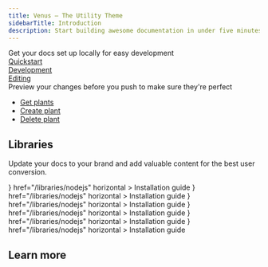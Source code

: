 ```yaml
---
title: Venus — The Utility Theme
sidebarTitle: Introduction
description: Start building awesome documentation in under five minutes with the Venus theme.
---
```



<CardGroup cols={2}>
  <Card
    title="Get started"
    icon="rocket"
  >
    Get your docs set up locally for easy development
    <div className="mt-4 text-primary font-medium space-y-2">
      <a href="/quickstart"><div>Quickstart</div></a>
      <a href="/development"><div>Development</div></a>
      <a href="/essentials/markdown"><div>Editing</div></a>
    </div>
  </Card>
  <Card
    title="API Reference"
    icon="terminal"
  >
    Preview your changes before you push to make sure they're perfect
    <ul className="mt-4 text-primary font-medium space-y-2">
      <a href="/api-reference/endpoint/get"><li>Get plants</li></a>
      <a href="/api-reference/endpoint/create"><li>Create plant</li></a>
      <a href="/api-reference/endpoint/delete"><li>Delete plant</li></a>
    </ul>
  </Card>
</CardGroup>

## Libraries

Update your docs to your brand and add valuable content for the best user conversion.

<CardGroup cols={3}>
  <Card
    title="NodeJS"
    icon={<svg className="h-6 w-6" height="289" preserveAspectRatio="xMidYMid" viewBox="0 0 256 289" width="256" xmlns="http://www.w3.org/2000/svg"><path d="m127.999999 288.463771c-3.975155 0-7.6853-1.060043-11.130435-2.915115l-35.2463756-20.935818c-5.3002084-2.915114-2.650103-3.975156-1.0600426-4.505177 7.1552801-2.385091 8.4803317-2.915114 15.900623-7.15528.7950291-.53002 1.8550717-.265009 2.650103.265011l27.0310552 16.165632c1.060043.530021 2.385094.530021 3.180126 0l105.739129-61.21739c1.060043-.530023 1.590063-1.590063 1.590063-2.915115v-122.1697723c0-1.3250538-.53002-2.3850941-1.590063-2.9151143l-105.739129-60.9523818c-1.060043-.5300201-2.385094-.5300201-3.180126 0l-105.7391316 60.9523818c-1.0600403.5300202-1.5900605 1.8550717-1.5900605 2.9151143v122.1697723c0 1.060041.5300202 2.385092 1.5900605 2.915115l28.8861293 16.695652c15.6356117 7.950309 25.4409949-1.325052 25.4409949-10.600415v-120.579712c0-1.5900605 1.3250515-3.1801232 3.1801232-3.1801232h13.5155288c1.5900627 0 3.1801232 1.3250515 3.1801232 3.1801232v120.579712c0 20.935818-11.3954436 33.126293-31.2712211 33.126293-6.0952375 0-10.8654235 0-24.3809523-6.625258l-27.8260867-15.90062c-6.89026889-3.975157-11.1304347-11.395446-11.1304347-19.345758v-122.1697723c0-7.9503092 4.24016581-15.3706005 11.1304347-19.3457551l105.7391293-61.21739308c6.62526-3.71014336 15.635612-3.71014336 22.260872 0l105.739129 61.21739308c6.890269 3.9751546 11.130435 11.3954459 11.130435 19.3457551v122.1697723c0 7.950312-4.240166 15.370601-11.130435 19.345758l-105.739129 61.21739c-3.445137 1.590063-7.420291 2.385095-11.130437 2.385095zm32.596275-84.008283c-46.376813 0-55.917185-21.200829-55.917185-39.221533 0-1.590062 1.325052-3.180123 3.180123-3.180123h13.78054c1.590061 0 2.915112 1.06004 2.915112 2.650103 2.120083 14.045549 8.215323 20.935818 36.306419 20.935818 22.260871 0 31.801243-5.035197 31.801243-16.960663 0-6.890269-2.650103-11.925466-37.366461-15.370601-28.886127-2.915114-46.90683-9.275363-46.90683-32.331263 0-21.4658385 18.020703-34.1863359 48.231884-34.1863359 33.921324 0 50.616976 11.6604571 52.737059 37.1014499 0 .795031-.265011 1.590063-.795031 2.385094-.53002.53002-1.325052 1.06004-2.120083 1.06004h-13.780538c-1.325051 0-2.650103-1.06004-2.915114-2.385092-3.180123-14.575569-11.395446-19.345757-33.126293-19.345757-24.380954 0-27.296066 8.480332-27.296066 14.84058 0 7.685301 3.445134 10.070395 36.306418 14.310561 32.596273 4.240165 47.966873 10.335403 47.966873 33.126292-.265011 23.320912-19.345755 36.57143-53.00207 36.57143z" fill="#539e43"/></svg>}
    href="/libraries/nodejs"
    horizontal
  >
    Installation guide
  </Card>
  <Card
    title="NextJS"
    icon={<svg width="800px" height="800px" className="h-6 w-6" viewBox="0 0 256 256" version="1.1" xmlns="http://www.w3.org/2000/svg" xmlns:xlink="http://www.w3.org/1999/xlink" preserveAspectRatio="xMidYMid"><g><path d="M119.616813,0.0688905149 C119.066276,0.118932037 117.314565,0.294077364 115.738025,0.419181169 C79.3775171,3.69690087 45.3192571,23.3131775 23.7481916,53.4631946 C11.7364614,70.2271045 4.05395894,89.2428829 1.15112414,109.384595 C0.12512219,116.415429 0,118.492153 0,128.025062 C0,137.557972 0.12512219,139.634696 1.15112414,146.665529 C8.10791789,194.730411 42.3163245,235.11392 88.7116325,250.076335 C97.0197458,252.753556 105.778299,254.580072 115.738025,255.680985 C119.616813,256.106338 136.383187,256.106338 140.261975,255.680985 C157.453763,253.779407 172.017986,249.525878 186.382014,242.194795 C188.584164,241.068861 189.00958,240.768612 188.709286,240.518404 C188.509091,240.36828 179.124927,227.782837 167.86393,212.570214 L147.393939,184.922273 L121.743891,146.965779 C107.630108,126.098464 96.0187683,109.034305 95.9186706,109.034305 C95.8185728,109.009284 95.7184751,125.873277 95.6684262,146.465363 C95.5933529,182.52028 95.5683284,183.971484 95.1178886,184.82219 C94.4672532,186.048207 93.9667644,186.548623 92.915738,187.099079 C92.114956,187.499411 91.4142717,187.574474 87.6355816,187.574474 L83.3063539,187.574474 L82.1552297,186.848872 C81.4044966,186.373477 80.8539589,185.747958 80.4785924,185.022356 L79.9530792,183.896422 L80.0031281,133.729796 L80.0782014,83.5381493 L80.8539589,82.5623397 C81.25435,82.0369037 82.1051808,81.3613431 82.7057674,81.0360732 C83.7317693,80.535658 84.1321603,80.4856165 88.4613881,80.4856165 C93.5663734,80.4856165 94.4172043,80.6857826 95.7434995,82.1369867 C96.1188661,82.5373189 110.007429,103.454675 126.623656,128.650581 C143.239883,153.846488 165.962072,188.250034 177.122972,205.139048 L197.392766,235.839522 L198.418768,235.163961 C207.502639,229.259062 217.112023,220.852086 224.719453,212.09482 C240.910264,193.504394 251.345455,170.835585 254.848876,146.665529 C255.874878,139.634696 256,137.557972 256,128.025062 C256,118.492153 255.874878,116.415429 254.848876,109.384595 C247.892082,61.3197135 213.683675,20.9362052 167.288368,5.97379012 C159.105376,3.32158945 150.396872,1.49507389 140.637341,0.394160408 C138.234995,0.143952798 121.693842,-0.131275573 119.616813,0.0688905149 L119.616813,0.0688905149 Z M172.017986,77.4831252 C173.219159,78.0836234 174.195112,79.2345784 174.545455,80.435575 C174.74565,81.0861148 174.795699,94.9976579 174.74565,126.348671 L174.670577,171.336 L166.73783,159.17591 L158.780059,147.01582 L158.780059,114.313685 C158.780059,93.1711423 158.880156,81.2862808 159.030303,80.7108033 C159.430694,79.3096407 160.306549,78.2087272 161.507722,77.5581875 C162.533724,77.0327515 162.909091,76.98271 166.837928,76.98271 C170.541544,76.98271 171.19218,77.0327515 172.017986,77.4831252 Z"></path></g></svg>}
    href="/libraries/nodejs"
    horizontal
  >
    Installation guide
  </Card>
  <Card
    title="Python"
    icon={<svg xmlns="http://www.w3.org/2000/svg" className="h-6 w-6" width="64" height="64" viewBox="0 0 32 32"><defs><linearGradient id="A" x1="811.527" y1="574.895" x2="665.255" y2="573.732" gradientUnits="userSpaceOnUse"><stop offset="0" stop-color="#366a96"/><stop offset="1" stop-color="#3679b0"/></linearGradient><linearGradient id="B" x1="862.824" y1="642.176" x2="573.276" y2="642.176" gradientUnits="userSpaceOnUse"><stop offset="0" stop-color="#ffc836"/><stop offset="1" stop-color="#ffe873"/></linearGradient></defs><g transform="matrix(.1617 0 0 .158089 -107.53764 -81.66187)"><path d="M716.255 544.487c0-13.623 3.653-21.034 23.822-24.563 13.693-2.4 31.25-2.7 47.627 0 12.935 2.135 23.822 11.77 23.822 24.563v44.945c0 13.182-10.57 23.98-23.822 23.98h-47.627c-16.164 0-29.787 13.782-29.787 29.363v21.564h-16.376c-13.852 0-21.917-9.988-25.305-23.964-4.57-18.776-4.376-29.963 0-47.945 3.794-15.687 15.917-23.964 29.77-23.964h65.52v-6h-47.645v-17.98z" fill="url(#A)"/><path d="M811.527 688.32c0 13.623-11.823 20.523-23.822 23.964-18.052 5.188-32.54 4.394-47.627 0-12.6-3.67-23.822-11.17-23.822-23.964v-44.945c0-12.935 10.782-23.98 23.822-23.98h47.627c15.864 0 29.787-13.71 29.787-29.963v-20.964h17.858c13.87 0 20.4 10.305 23.822 23.964 4.764 18.97 4.976 33.157 0 47.945-4.817 14.364-9.97 23.964-23.822 23.964H763.9v6h47.627v17.98z" fill="url(#B)"/><path d="M728.166 541.505c0-4.976 3.988-9 8.93-9 4.923 0 8.93 4.023 8.93 9 0 4.96-4.006 8.982-8.93 8.982-4.94 0-8.93-4.023-8.93-8.982zm53.59 149.798c0-4.96 4.006-8.982 8.93-8.982 4.94 0 8.93 4.023 8.93 8.982 0 4.976-3.988 9-8.93 9-4.923 0-8.93-4.023-8.93-9z" fill="#fff"/></g></svg>}
    href="/libraries/nodejs"
    horizontal
  >
    Installation guide
  </Card>
  <Card
    title="Java"
    icon={<svg xmlns="http://www.w3.org/2000/svg" className="h-6 w-6" width="64" height="64" viewBox="0 0 32 32"><path d="M11.622 24.74s-1.23.748.855.962c2.51.32 3.847.267 6.625-.267a10.02 10.02 0 0 0 1.763.855c-6.25 2.672-14.16-.16-9.244-1.55zm-.8-3.473s-1.336 1.015.748 1.23c2.725.267 4.862.32 8.55-.427a3.26 3.26 0 0 0 1.282.801c-7.534 2.244-15.976.214-10.58-1.603zm14.747 6.09s.908.748-1.015 1.336c-3.58 1.07-15.014 1.39-18.22 0-1.122-.48 1.015-1.175 1.7-1.282.695-.16 1.07-.16 1.07-.16-1.23-.855-8.175 1.763-3.526 2.51 12.77 2.084 23.296-.908 19.983-2.404zM12.2 17.633s-5.824 1.39-2.084 1.87c1.603.214 4.755.16 7.694-.053 2.404-.214 4.81-.64 4.81-.64s-.855.374-1.443.748c-5.93 1.55-17.312.855-14.052-.748 2.778-1.336 5.076-1.175 5.076-1.175zm10.42 5.824c5.984-3.1 3.206-6.09 1.282-5.717-.48.107-.695.214-.695.214s.16-.32.534-.427c3.794-1.336 6.786 4.007-1.23 6.09 0 0 .053-.053.107-.16zm-9.83 8.442c5.77.374 14.587-.214 14.8-2.94 0 0-.427 1.07-4.755 1.87-4.916.908-11.007.8-14.587.214 0 0 .748.64 4.542.855z" fill="#4e7896"/><path d="M18.996.001s3.313 3.366-3.152 8.442c-5.183 4.114-1.175 6.465 0 9.137-3.046-2.725-5.236-5.13-3.74-7.373C14.294 6.893 20.332 5.3 18.996.001zm-1.7 15.335c1.55 1.763-.427 3.366-.427 3.366s3.954-2.03 2.137-4.542c-1.656-2.404-2.94-3.58 4.007-7.587 0 0-10.953 2.725-5.717 8.763z" fill="#f58219"/></svg>}
    href="/libraries/nodejs"
    horizontal
  >
    Installation guide
  </Card>
  <Card
    title="Rust"
    icon={<svg xmlns="http://www.w3.org/2000/svg" className="h-6 w-6" viewBox="0 0 32 32"><path d="M15 3.77a.951.951 0 1 1 1.902 0 .951.951 0 0 1-1.902 0m-11.346 8.61a.951.951 0 1 1 1.902 0 .951.951 0 0 1-1.902 0m22.692.044a.951.951 0 0 1 1.902 0 .951.951 0 0 1-1.902 0M6.406 13.73a.87.87 0 0 0 .441-1.146l-.422-.954h1.66v7.48H4.736a11.71 11.71 0 0 1-.379-4.47zm6.942.184v-2.205H17.3c.204 0 1.44.236 1.44 1.16 0 .768-.95 1.044-1.73 1.044zM7.952 25.785a.951.951 0 1 1 1.902 0 .951.951 0 0 1-1.902 0m14.093.044a.951.951 0 0 1 1.902 0 .951.951 0 0 1-1.902 0m.294-2.157c-.47-.1-.93.198-1.03.667l-.477 2.228a11.71 11.71 0 0 1-9.765-.047l-.477-2.228c-.1-.47-.56-.768-1.03-.667l-1.967.422a11.71 11.71 0 0 1-1.017-1.199h9.57c.108 0 .18-.02.18-.118v-3.385c0-.1-.072-.118-.18-.118h-2.8v-2.146h3.027c.276 0 1.477.08 1.862 1.614l.565 2.5c.18.55.913 1.653 1.693 1.653h4.94a11.71 11.71 0 0 1-1.085 1.255zm5.314-8.938a11.71 11.71 0 0 1 .025 2.033h-1.2c-.12 0-.17.08-.17.197v.552c0 1.3-.732 1.58-1.374 1.653-.61.07-1.29-.256-1.372-.63-.36-2.028-.96-2.46-1.9-3.21 1.177-.748 2.402-1.85 2.402-3.327 0-1.594-1.093-2.598-1.838-3.09-1.045-.69-2.202-.827-2.514-.827H7.277a11.71 11.71 0 0 1 6.551-3.697l1.465 1.537c.33.347.88.36 1.226.028l1.64-1.567a11.71 11.71 0 0 1 8.017 5.709l-1.122 2.534a.87.87 0 0 0 .441 1.146zm2.798.04l-.038-.392 1.156-1.078c.235-.22.147-.66-.153-.772l-1.477-.552-.116-.38.92-1.28c.188-.26.015-.675-.3-.727l-1.558-.253-.187-.35.655-1.437c.134-.293-.115-.667-.437-.655l-1.58.055-.25-.303.363-1.54c.073-.313-.244-.63-.557-.557l-1.54.363-.304-.25.055-1.58c.012-.32-.362-.57-.654-.437l-1.436.655-.35-.188-.254-1.558c-.05-.316-.467-.488-.727-.3l-1.28.92-.38-.115-.552-1.477c-.112-.3-.553-.388-.772-.154l-1.078 1.156-.392-.038-.832-1.345c-.168-.272-.62-.272-.787 0l-.832 1.345-.392.038L13.305.43c-.22-.234-.66-.147-.772.154l-.552 1.477-.38.115-1.28-.92c-.26-.188-.676-.015-.727.3l-.254 1.558-.35.188-1.436-.655c-.292-.133-.667.117-.654.437l.055 1.58-.304.25-1.54-.363c-.313-.073-.63.244-.557.557l.363 1.54-.25.303-1.58-.055c-.32-.01-.57.362-.437.655l.655 1.437-.188.35-1.558.253c-.316.05-.488.467-.3.727l.92 1.28-.116.38-1.477.552c-.3.112-.388.553-.153.772l1.156 1.078-.038.392-1.345.832c-.272.168-.272.62 0 .787l1.345.832.038.392L.43 18.697c-.234.22-.147.66.153.772l1.477.552.116.38-.92 1.28c-.187.26-.015.676.3.727l1.557.253.188.35-.655 1.436c-.133.292.118.667.437.655l1.58-.055.25.304-.363 1.54c-.073.312.244.63.557.556l1.54-.363.304.25-.055 1.58c-.012.32.362.57.654.437l1.436-.655.35.188.254 1.557c.05.317.467.488.727.302l1.28-.922.38.116.552 1.477c.112.3.553.388.772.153l1.078-1.156.392.04.832 1.345c.168.27.618.272.787 0l.832-1.345.392-.04 1.078 1.156c.22.235.66.147.772-.153l.552-1.477.38-.116 1.28.922c.26.187.676.015.727-.302l.254-1.557.35-.188 1.436.655c.292.133.666-.116.654-.437l-.055-1.58.303-.25 1.54.363c.313.073.63-.244.557-.556l-.363-1.54.25-.304 1.58.055c.32.013.57-.363.437-.655l-.655-1.436.187-.35 1.558-.253c.317-.05.49-.466.3-.727l-.92-1.28.116-.38 1.477-.552c.3-.113.388-.553.153-.772l-1.156-1.078.038-.392 1.345-.832c.272-.168.273-.618 0-.787z"/></svg>}
    href="/libraries/nodejs"
    horizontal
  >
    Installation guide
  </Card>
  <Card
    title="Swift"
    icon={<svg className="h-6 w-6" viewBox="0 0 32 32" fill="none" xmlns="http://www.w3.org/2000/svg"><path d="M22.1356 25.2715C18.835 27.17 14.2967 27.3651 9.73079 25.4166C6.03387 23.8505 2.96639 21.109 1 17.9767C1.94387 18.7598 3.04503 19.3865 4.22484 19.9344C8.9401 22.135 13.6544 21.9843 16.972 19.94C12.2526 16.3374 8.23626 11.6326 5.2475 7.79547C4.61799 7.16887 4.14605 6.38567 3.67412 5.68084C7.29225 8.97014 13.0343 13.1207 15.0789 14.296C10.7535 9.75321 6.8991 4.1147 7.0561 4.27103C13.8993 11.163 20.2707 15.079 20.2707 15.079C20.4815 15.1974 20.6442 15.2959 20.775 15.384C20.9129 15.0347 21.0338 14.672 21.1357 14.296C22.2368 10.3018 20.9787 5.759 18.2254 2C24.5962 5.83752 28.3721 13.0425 26.7985 19.0732C26.7575 19.2359 26.7129 19.3965 26.6648 19.5542C29.8106 23.4703 29.0008 27.6884 28.6076 26.9053C26.901 23.5801 23.7418 24.5969 22.1356 25.2715Z" fill="url(#paint0_linear_87_8231)"/><defs><linearGradient id="paint0_linear_87_8231" x1="15.0103" y1="2" x2="15.0103" y2="27.0013" gradientUnits="userSpaceOnUse"><stop stop-color="#F88A36"/><stop offset="1" stop-color="#FD2020"/></linearGradient></defs></svg>}
    href="/libraries/nodejs"
    horizontal
  >
    Installation guide
  </Card>
</CardGroup>

## Learn more

<LearnMoreLink title="Code Blocks" href="/essentials/code" />

<LearnMoreLink title="Image and Embeds" href="/essentials/images" />

<LearnMoreLink title="Global Settings" href="/essentials/settings" />